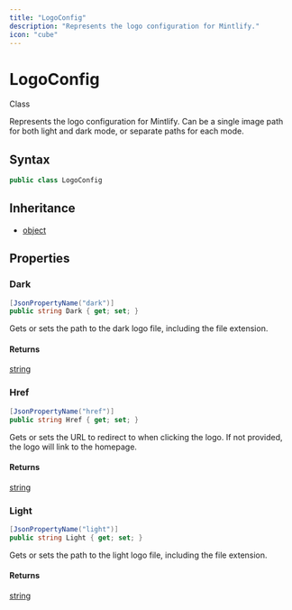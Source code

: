 ```yaml
---
title: "LogoConfig"
description: "Represents the logo configuration for Mintlify."
icon: "cube"
---
```


# LogoConfig

<Badge variant="outline">Class</Badge>

Represents the logo configuration for Mintlify.
Can be a single image path for both light and dark mode, or separate paths for each mode.

## Syntax

```csharp
public class LogoConfig
```

## Inheritance

- [object](https://learn.microsoft.com/dotnet/api/system.object)

## Properties

### Dark

```csharp
[JsonPropertyName("dark")]
public string Dark { get; set; }
```

Gets or sets the path to the dark logo file, including the file extension.

#### Returns

[string](https://learn.microsoft.com/dotnet/api/system.string)

### Href

```csharp
[JsonPropertyName("href")]
public string Href { get; set; }
```

Gets or sets the URL to redirect to when clicking the logo.
If not provided, the logo will link to the homepage.

#### Returns

[string](https://learn.microsoft.com/dotnet/api/system.string)

### Light

```csharp
[JsonPropertyName("light")]
public string Light { get; set; }
```

Gets or sets the path to the light logo file, including the file extension.

#### Returns

[string](https://learn.microsoft.com/dotnet/api/system.string)


